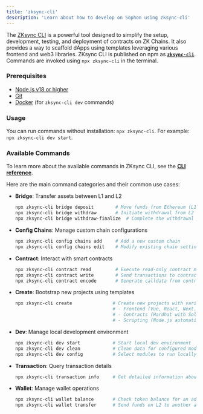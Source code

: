 ```yaml
---
title: 'zksync-cli'
description: 'Learn about how to develop on Sophon using zksync-cli'
---
```


The [ZKsync CLI](https://github.com/matter-labs/zksync-cli) is a powerful tool designed to simplify the setup, development, testing, and deployment of contracts on ZK Chains. It also provides a way to scaffold dApps using templates leveraging various frontend and web3 libraries. ZKsync CLI is published on npm as [**`zksync-cli`**](https://www.npmjs.com/package/zksync-cli). Commands are invoked using `npx zksync-cli` in the terminal.

### **Prerequisites**

- [Node.js v18 or higher](https://nodejs.org/en)
- [Git](https://git-scm.com/downloads)
- [Docker](https://www.docker.com/get-started/) (for `zksync-cli dev` commands)

### **Usage**

You can run commands without installation: `npx zksync-cli`. For example: `npx zksync-cli dev start`.

### **Available Commands**

To learn more about the available commands in ZKsync CLI, see the [**CLI reference**](https://docs.zksync.io/zksync-era/tooling/zksync-cli/reference).

Here are the main command categories and their common use cases:

- **Bridge**: Transfer assets between L1 and L2
  ```bash
  npx zksync-cli bridge deposit        # Move funds from Ethereum (L1) to ZKsync (L2)
  npx zksync-cli bridge withdraw       # Initiate withdrawal from L2 to L1
  npx zksync-cli bridge withdraw-finalize  # Complete the withdrawal process to L1
  ```

- **Config Chains**: Manage custom chain configurations
  ```bash
  npx zksync-cli config chains add     # Add a new custom chain
  npx zksync-cli config chains edit    # Modify existing chain settings
  ```

- **Contract**: Interact with smart contracts
  ```bash
  npx zksync-cli contract read         # Execute read-only contract methods
  npx zksync-cli contract write        # Send transactions to contracts
  npx zksync-cli contract encode       # Generate calldata from contract methods
  ```

- **Create**: Bootstrap new projects using templates
  ```bash
  npx zksync-cli create               # Create new projects with various templates:
                                      # - Frontend (Vue, React, Next.js, Nuxt, Vite)
                                      # - Contracts (Hardhat with Solidity/Vyper)
                                      # - Scripting (Node.js automation)
  ```

- **Dev**: Manage local development environment
  ```bash
  npx zksync-cli dev start            # Start local dev environment
  npx zksync-cli dev clean            # Clean data for configured modules
  npx zksync-cli dev config           # Select modules to run locally
  ```

- **Transaction**: Query transaction details
  ```bash
  npx zksync-cli transaction info     # Get detailed information about a transaction
  ```

- **Wallet**: Manage wallet operations
  ```bash
  npx zksync-cli wallet balance       # Check token balance for an address
  npx zksync-cli wallet transfer      # Send funds on L2 to another account
  ```


